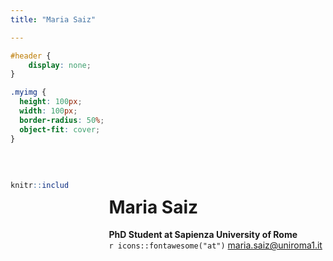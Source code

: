 ```yaml
---
title: "Maria Saiz"

---
```


```css
#header {
    display: none;
}
```

```css
.myimg {
  height: 100px;
  width: 100px;
  border-radius: 50%;
  object-fit: cover;
}
```
<br>

:::: {.columns}

::: {.column width="20%"}
```r
knitr::include_graphics("images/saiz.jpeg")
``` 
:::

::: {.column width="5%"}

:::

::: {.column width="75%"}
# Maria Saiz

**PhD Student at Sapienza University of Rome**
<!-- <br> -->
<!-- `r icons::fontawesome("blog")` [website](https://people.unipi.it/nicola_salvati/) -->
<br>
`r icons::fontawesome("at")` [maria.saiz@uniroma1.it](mailto:maria.saiz@uniroma1.it)
:::

::::